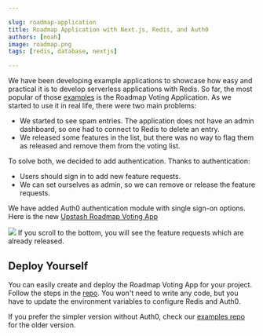 ```yaml
---

slug: roadmap-application  
title: Roadmap Application with Next.js, Redis, and Auth0  
authors: [noah]  
image: roadmap.png  
tags: [redis, database, nextjs]  

---
```


We have been developing example applications to showcase how easy and practical it is to develop serverless applications with Redis. So far, the most popular of those [examples](https://github.com/upstash/examples) is the Roadmap Voting Application. As we started to use it in real life, there were two main problems:

- We started to see spam entries. The application does not have an admin dashboard, so one had to connect to Redis to delete an entry.  
- We released some features in the list, but there was no way to flag them as released and remove them from the voting list.  

To solve both, we decided to add authentication. Thanks to authentication:

- Users should sign in to add new feature requests.  
- We can set ourselves as admin, so we can remove or release the feature requests.  

We have added Auth0 authentication module with single sign-on options. Here is the new [Upstash Roadmap Voting App](https://roadmap.upstash.com)  

<img src="/img/blog/roadmap.png" />  
If you scroll to the bottom, you will see the feature requests which are already released.  

## Deploy Yourself  

You can easily create and deploy the Roadmap Voting App for your project. Follow the steps in the [repo](https://github.com/upstash/roadmap). You won't need to write any code, but you have to update the environment variables to configure Redis and Auth0.  

If you prefer the simpler version without Auth0, check our [examples repo](https://github.com/upstash/redis-examples/tree/master/roadmap-voting-app) for the older version.  